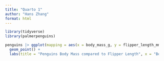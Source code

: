 ```yaml
---
title: "Quarto 1"
author: "Hans Zhang"
format: html
---
```

```r
library(tidyverse)
library(palmerpenguins)
```

```r
penguins |> ggplot(mapping = aes(x = body_mass_g, y = flipper_length_mm, color = species)) +
  geom_point() +
  labs(title = "Penguins Body Mass compared to Flipper Length", x = "Body Mass", y = "Flipper Length")
```

